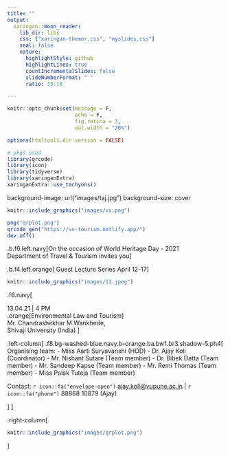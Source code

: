 ```yaml
---
title: ""
output:
  xaringan::moon_reader:
    lib_dir: libs
    css: ["xaringan-themer.css", "myslides.css"]
    seal: false
    nature:
      highlightStyle: github
      highlightLines: true
      countIncrementalSlides: false
      slideNumberFormat: " "
      ratio: 15:18

---
```


```r
knitr::opts_chunk$set(message = F,
                      echo = F,
                      fig.retina = 3,
                      out.width = "20%")

options(htmltools.dir.version = FALSE)

# pkgs used
library(qrcode)
library(icon)
library(tidyverse)
library(xaringanExtra)
xaringanExtra::use_tachyons()
```

background-image: url("images/taj.jpg")
background-size: cover

```r
knitr::include_graphics("images/vu.png")
```

```r
png("qrplot.png")
qrcode_gen("https://vu-tourism.netlify.app/")
dev.off()
```

.b.f6.left.navy[On the occasion of World Heritage Day - 2021 <br>Department of Travel & Tourism invites you]

.b.f4.left.orange[
Guest Lecture Series April 12-17]

```r
knitr::include_graphics("images/13.jpeg")
```


.f6.navy[

13.04.21 | 4 PM  
.orange[Environmental Law and Tourism]  
Mr. Chandrashekhar M.Wankhede, <br>Shivaji University (India)
]

.left-column[
.f8.bg-washed-blue.navy.b--orange.ba.bw1.br3.shadow-5.ph4[
Organising team:
- Miss Aarti Suryavanshi (HOD) 
- Dr. Ajay Koli (Coordinator) 
- Mr. Nishant Sutare (Team member) 
- Dr. Bibek Datta (Team member) 
- Mr. Sandeep Kapse (Team member) 
- Mr. Remi Thomas (Team member) 
- Miss Palak Tuteja (Team member)

Contact: `r icon::fa("envelope-open")` [ajay.koli@vupune.ac.in]() | `r icon::fa("phone")` 88868 10879 (Ajay)

]
]

.right-column[
<br>
```r
knitr::include_graphics("images/qrplot.png")
```

]



